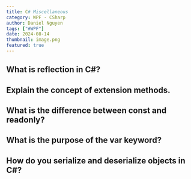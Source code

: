 ```yaml
---
title: C# Miscellaneous
category: WPF - CSharp
author: Daniel Nguyen
tags: ["#WPF"]
date: 2024-08-14
thumbnail: image.png
featured: true
---
```


## What is reflection in C#?
## Explain the concept of extension methods.
## What is the difference between const and readonly?
## What is the purpose of the var keyword?
## How do you serialize and deserialize objects in C#?